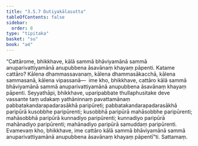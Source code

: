 ```yaml
---
title: "3.5.7 Dutiyakālasutta"
tableOfContents: false
sidebar:
  order: 8
type: "tipitaka"
basket: "su"
book: "a4"
---
```



<DynamicBreadcrumb />

<Division number="147" book="a4" bookNo="15" page="457">

<Paragraph number="894" book="a4">
“Cattārome, bhikkhave, kālā sammā bhāviyamānā sammā anuparivattiyamānā anupubbena āsavānaṃ khayaṃ pāpenti. Katame cattāro? Kālena dhammassavanaṃ, kālena dhammasākacchā, kālena sammasanā, kālena vipassanā—  ime kho, bhikkhave, cattāro kālā sammā bhāviyamānā sammā anuparivattiyamānā anupubbena āsavānaṃ khayaṃ pāpenti.
</Paragraph>

<Paragraph number="895" book="a4">
Seyyathāpi, bhikkhave, uparipabbate thullaphusitake deve vassante taṃ udakaṃ yathāninnaṃ pavattamānaṃ pabbatakandarapadarasākhā paripūreti; pabbatakandarapadarasākhā paripūrā kusobbhe paripūrenti; kusobbhā paripūrā mahāsobbhe paripūrenti; mahāsobbhā paripūrā kunnadiyo paripūrenti; kunnadiyo paripūrā mahānadiyo paripūrenti; mahānadiyo paripūrā samuddaṃ paripūrenti. Evamevaṃ kho, bhikkhave, ime cattāro kālā sammā bhāviyamānā sammā anuparivattiyamānā anupubbena āsavānaṃ khayaṃ pāpentī”ti.

</Paragraph>
</Division>

<Paragraph number="896" type="center" book="a4">
Sattamaṃ.
</Paragraph>
